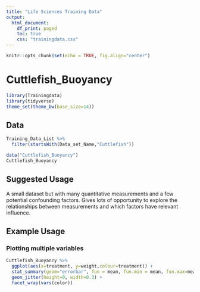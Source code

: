 ```yaml
---
title: "Life Sciences Training Data"
output:
  html_document:
    df_print: paged
    toc: true
    css: "trainingdata.css"
---
```


```r
knitr::opts_chunk$set(echo = TRUE, fig.align="center")
```


Cuttlefish_Buoyancy
===================

```r
library(Trainingdata)
library(tidyverse)
theme_set(theme_bw(base_size=14))
```

Data
----
```r
Training_Data_List %>%
  filter(startsWith(Data_set_Name,"Cuttlefish"))
```


```r
data("Cuttlefish_Buoyancy")
Cuttlefish_Buoyancy
```

Suggested Usage
---------------
A small dataset but with many quantitative measurements and a few potential confounding factors.  Gives lots of opportunity to explore the relationships between measurements and which factors have relevant influence.



Example Usage
-------------

### Plotting multiple variables

```r
Cuttlefish_Buoyancy %>%
  ggplot(aes(x=treatment, y=weight,colour=treatment)) +
  stat_summary(geom="errorbar", fun = mean, fun.min = mean, fun.max=mean, size=2, colour="black") +
  geom_jitter(height=0, width=0.3) +
  facet_wrap(vars(color))
```



